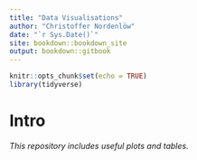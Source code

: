 ```yaml
---
title: "Data Visualisations"
author: "Christoffer Nordenlöw"
date: "`r Sys.Date()`"
site: bookdown::bookdown_site
output: bookdown::gitbook
---
```



```r
knitr::opts_chunk$set(echo = TRUE)
library(tidyverse)
```
# Intro {-}

*This repository includes useful plots and tables.*


